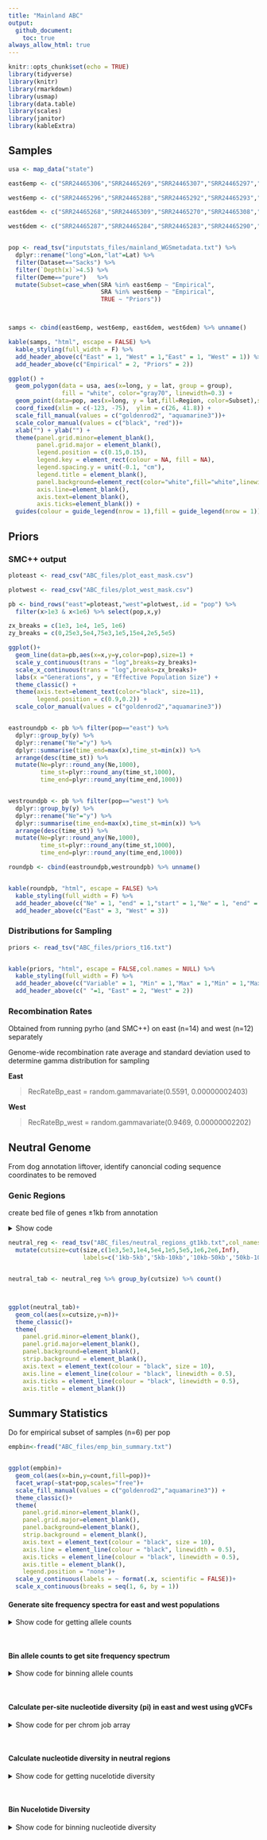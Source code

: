 ```yaml
---
title: "Mainland ABC"
output: 
  github_document:
    toc: true
always_allow_html: true
---
```


```r
knitr::opts_chunk$set(echo = TRUE)
library(tidyverse)
library(knitr)
library(rmarkdown)
library(usmap)
library(data.table)
library(scales)
library(janitor)
library(kableExtra)
```


## Samples 
```r

usa <- map_data("state")

east6emp <- c("SRR24465306","SRR24465269","SRR24465307","SRR24465297","SRR24465272","SRR24465305")

west6emp <- c("SRR24465296","SRR24465288","SRR24465292","SRR24465293","SRR24465285","SRR24465294")

east6dem <- c("SRR24465268","SRR24465309","SRR24465270","SRR24465308","SRR24465271","SRR24465304")

west6dem <- c("SRR24465287","SRR24465284","SRR24465283","SRR24465290","SRR24465289","SRR24465291")


pop <- read_tsv("inputstats_files/mainland_WGSmetadata.txt") %>% 
  dplyr::rename("long"=Lon,"lat"=Lat) %>% 
  filter(Dataset=="Sacks") %>% 
  filter(`Depth(x)`>4.5) %>% 
  filter(Deme=="pure")   %>% 
  mutate(Subset=case_when(SRA %in% east6emp ~ "Empirical",
                          SRA %in% west6emp ~ "Empirical",
                          TRUE ~ "Priors")) 



samps <- cbind(east6emp, west6emp, east6dem, west6dem) %>% unname()

kable(samps, "html", escape = FALSE) %>% 
  kable_styling(full_width = F) %>%
  add_header_above(c("East" = 1, "West" = 1,"East" = 1, "West" = 1)) %>% 
  add_header_above(c("Empirical" = 2, "Priors" = 2))

ggplot() +
  geom_polygon(data = usa, aes(x=long, y = lat, group = group), 
               fill = "white", color="gray70", linewidth=0.3) + 
  geom_point(data=pop, aes(x=long, y = lat,fill=Region, color=Subset),size=2, stroke=0.5,shape=21) +
  coord_fixed(xlim = c(-123, -75),  ylim = c(26, 41.8)) +
  scale_fill_manual(values = c("goldenrod2", "aquamarine3"))+
  scale_color_manual(values = c("black", "red"))+
  xlab("") + ylab("") +
  theme(panel.grid.minor=element_blank(),
        panel.grid.major = element_blank(),
        legend.position = c(0.15,0.15),
        legend.key = element_rect(colour = NA, fill = NA),
        legend.spacing.y = unit(-0.1, "cm"),
        legend.title = element_blank(),
        panel.background=element_rect(color="white",fill="white",linewidth = 0.5),
        axis.line=element_blank(),
        axis.text=element_blank(),
        axis.ticks=element_blank()) +
  guides(colour = guide_legend(nrow = 1),fill = guide_legend(nrow = 1))


```


## Priors

### SMC++ output
```r
ploteast <- read_csv("ABC_files/plot_east_mask.csv")

plotwest <- read_csv("ABC_files/plot_west_mask.csv")

pb <- bind_rows("east"=ploteast,"west"=plotwest,.id = "pop") %>% 
  filter(x>1e3 & x<1e6) %>% select(pop,x,y)

zx_breaks = c(1e3, 1e4, 1e5, 1e6)
zy_breaks = c(0,25e3,5e4,75e3,1e5,15e4,2e5,5e5)

ggplot()+
  geom_line(data=pb,aes(x=x,y=y,color=pop),size=1) + 
  scale_y_continuous(trans = "log",breaks=zy_breaks)+  
  scale_x_continuous(trans = "log",breaks=zx_breaks)+ 
  labs(x ="Generations", y = "Effective Population Size") +
  theme_classic() +
  theme(axis.text=element_text(color="black", size=11),
        legend.position = c(0.9,0.2)) +
  scale_color_manual(values = c("goldenrod2","aquamarine3")) 


eastroundpb <- pb %>% filter(pop=="east") %>% 
  dplyr::group_by(y) %>% 
  dplyr::rename("Ne"="y") %>% 
  dplyr::summarise(time_end=max(x),time_st=min(x)) %>%  
  arrange(desc(time_st)) %>%
  mutate(Ne=plyr::round_any(Ne,1000), 
         time_st=plyr::round_any(time_st,1000), 
         time_end=plyr::round_any(time_end,1000))


westroundpb <- pb %>% filter(pop=="west") %>% 
  dplyr::group_by(y) %>% 
  dplyr::rename("Ne"="y") %>% 
  dplyr::summarise(time_end=max(x),time_st=min(x)) %>%  
  arrange(desc(time_st)) %>%
  mutate(Ne=plyr::round_any(Ne,1000), 
         time_st=plyr::round_any(time_st,1000), 
         time_end=plyr::round_any(time_end,1000))

roundpb <- cbind(eastroundpb,westroundpb) %>% unname()


kable(roundpb, "html", escape = FALSE) %>% 
  kable_styling(full_width = F) %>%
  add_header_above(c("Ne" = 1, "end" = 1,"start" = 1,"Ne" = 1, "end" = 1,"start" = 1)) %>% 
  add_header_above(c("East" = 3, "West" = 3))
```



### Distributions for Sampling
```r
priors <- read_tsv("ABC_files/priors_t16.txt") 


kable(priors, "html", escape = FALSE,col.names = NULL) %>% 
  kable_styling(full_width = F) %>%
  add_header_above(c("Variable" = 1, "Min" = 1,"Max" = 1,"Min" = 1,"Max" = 1)) %>%
  add_header_above(c(" "=1, "East" = 2, "West" = 2))

```

### Recombination Rates

Obtained from running pyrho (and SMC++) on east (n=14) and west (n=12) separately

Genome-wide recombination rate average and standard deviation used to determine gamma distribution for sampling

**East**

> RecRateBp_east = random.gammavariate(0.5591, 0.00000002403)


**West**

> RecRateBp_west = random.gammavariate(0.9469, 0.00000002202)


## Neutral Genome

From dog annotation liftover, identify canoncial coding sequence coordinates to be removed


### Genic Regions

create bed file of genes ±1kb from annotation

<details>
<summary>Show code</summary>
<br>
```r

#Grayfox liftover annotation

galba <- fread("~/Downloads/galba.gtf.gz")



chroms <- read_tsv("inputstats_files/grayfox_renameChroms_number.txt", col_names = c("scaf","chrom")) %>% 
  separate(scaf, remove=F, c(NA,NA,NA,NA,NA,"length"))

gfgenes <- galba %>% left_join(chroms,by=c("V1"="scaf"))


mybednew <- gfgenes %>% 
  filter(str_detect(V3, "CDS")) %>% mutate(len=V5-V4) %>% separate(V9, sep=";", into=c("t","g"))

mybeds <- mybednew %>%  mutate(g = str_remove_all(g, "\"")) %>% separate(g, sep="d", into=c("id","gid")) %>% mutate(gid=as.numeric(str_remove(gid,"g"))) %>% arrange(gid,len)

mb <- mybeds %>% group_by(gid) %>% filter(len==max(len)) %>% drop_na(chrom) %>% ungroup()


mb1kb %>% write_tsv("sumstats_files/gfgenes_2024_1kb.bed", col_names = F)

## take the intersect to get neutral regions


neutral <- read_tsv("sumstats_files/neutral.bed", col_names = c("chrom","start","end")) %>% mutate(size=end-start) 

neutral %>% filter(size>1000)  %>% dplyr::select(chrom,start,end) %>%  write_tsv("sumstats_files/neutral_regions_gt1kb.bed", col_names = F)

neutralsmall <- neutral %>% filter(size<1000) %>% dplyr::select(chrom,start,end)

mbgt1kb <- bind_rows(mb1kb,neutralsmall) %>% arrange(chrom,start)

mbgt1kb %>% write_tsv("sumstats_files/gfgenes_2024_1kb_gt1kb.bed", col_names = F)

```


</details>



```r

neutral_reg <- read_tsv("ABC_files/neutral_regions_gt1kb.txt",col_names = "size") %>% 
  mutate(cutsize=cut(size,c(1e3,5e3,1e4,5e4,1e5,5e5,1e6,2e6,Inf),
                     labels=c('1kb-5kb','5kb-10kb','10kb-50kb','50kb-100kb','100kb-500kb','500kb-1mb','1mb-2mb','>2mb')))


neutral_tab <- neutral_reg %>% group_by(cutsize) %>% count() 



ggplot(neutral_tab)+
  geom_col(aes(x=cutsize,y=n))+
  theme_classic()+
  theme(
    panel.grid.minor=element_blank(),
    panel.grid.major=element_blank(),
    panel.background=element_blank(),
    strip.background = element_blank(),
    axis.text = element_text(colour = "black", size = 10),
    axis.line = element_line(colour = "black", linewidth = 0.5),
    axis.ticks = element_line(colour = "black", linewidth = 0.5),
    axis.title = element_blank())


```



## Summary Statistics


Do for empirical subset of samples (n=6) per pop

```r

empbin<-fread("ABC_files/emp_bin_summary.txt")


ggplot(empbin)+
  geom_col(aes(x=bin,y=count,fill=pop))+
  facet_wrap(~stat+pop,scales="free")+
  scale_fill_manual(values = c("goldenrod2","aquamarine3")) +
  theme_classic()+
  theme(
    panel.grid.minor=element_blank(),
    panel.grid.major=element_blank(),
    panel.background=element_blank(),
    strip.background = element_blank(),
    axis.text = element_text(colour = "black", size = 10),
    axis.line = element_line(colour = "black", linewidth = 0.5),
    axis.ticks = element_line(colour = "black", linewidth = 0.5),
    axis.title = element_blank(),
    legend.position = "none")+  
  scale_y_continuous(labels = ~ format(.x, scientific = FALSE))+
  scale_x_continuous(breaks = seq(1, 6, by = 1))
```




#### Generate site frequency spectra for east and west populations

<details>
<summary>Show code for getting allele counts</summary>
<br>


```bash

##Filter for six empirical samples per pop

bcftools view -Oz -S west6.txt /project/jazlynmo_738/DataRepository/Canids/Variants/GrayFox/Mainland/grayfox_filtered.renameChroms.Mainland.drop295.ACgr59_DPgr205lt500.vcf.gz > west6.vcf.gz

bcftools view -Oz -S east6.txt /project/jazlynmo_738/DataRepository/Canids/Variants/GrayFox/Mainland/grayfox_filtered.renameChroms.Mainland.drop295.ACgr59_DPgr205lt500.vcf.gz > east6.vcf.gz

bcftools index -t west6.vcf.gz

bcftools index -t east6.vcf.gz

##Filter for SNPs among sample set
bcftools view --min-ac=1 --max-ac 11 west6.vcf.gz | bcftools view -i 'F_MISSING<0.1' -Oz -o snpwest6.vcf.gz

bcftools index -t snpwest6.vcf.gz

bcftools view --min-ac=1 --max-ac 11 east6.vcf.gz | bcftools view -i 'F_MISSING<0.1' -Oz -o snpeast6.vcf.gz

bcftools index -t snpeast6.vcf.gz


##Get allele counts
vcftools --gzvcf snpeast6.vcf.gz --counts --out eastcount_neutral --exclude-bed gfgenes_2024_1kb_gt1kb.bed >& eastcount_neutral.log

vcftools --gzvcf snpwest6.vcf.gz --counts --out westcount_neutral --exclude-bed gfgenes_2024_1kb_gt1kb.bed >& westcount_neutral.log

sed -e 's/:/\t/g'  eastcount_neutral.frq.count > east_neutral.count

sed -e 's/:/\t/g'  westcount_neutral.frq.count > west_neutral.count




```

</details>

<br>



#### Bin allele counts to get site frequency spectrum

<details>
<summary>Show code for binning allele counts</summary>
<br>


```r

eastcount <- fread("/scratch1/marjanak/mainland_2024/gf_correct/east_neutral.count",col.names = c("CHROM","POS","N_ALLELES","N_CHR","allele1","count1","allele2","count2"))

sumeast <- eastcount %>% group_by(count1,count2) %>% count()

east_data <- sumeast %>%
  group_by(bin = pmin(count1, count2), bin2 = pmax(count1, count2)) %>%
  summarise(count = sum(n), .groups = 'drop') %>%
  arrange(bin) %>% select(bin,count)

westcount <- fread("/scratch1/marjanak/mainland_2024/gf_correct/west_neutral.count",col.names = c("CHROM","POS","N_ALLELES","N_CHR","allele1","count1","allele2","count2"))

sumwest <- westcount %>% group_by(count1,count2) %>% count()

west_data <- sumwest %>%
  group_by(bin = pmin(count1, count2), bin2 = pmax(count1, count2)) %>%
  summarise(count = sum(n), .groups = 'drop') %>%
  arrange(bin) %>% select(bin,count)

snpbin <- bind_rows("east"=east_data, "west"=west_data, .id="pop")

statsbin <- bind_rows("pi"=pibin,"sfs"=snpbin,.id="stat")

write_tsv(statsbin,"/scratch1/marjanak/mainland_2024/gf_correct/emp_bin_summary.txt")


```

</details>

<br>



#### Calculate per-site nucleotide diversity (pi) in east and west using gVCFs 


<details>
<summary>Show code for per chrom job array</summary>
<br>

```bash
#!/bin/sh
#SBATCH --job-name=sitepiE
#SBATCH --output=/scratch1/marjanak/mainland_2024/gf_correct/pi_east/slurmJob_%a.out
#SBATCH --error=/scratch1/marjanak/mainland_2024/gf_correct/pi_east/slurmJob_%a.err
#SBATCH --time=30:00:00
#SBATCH --partition=qcb
#SBATCH --ntasks=1
#SBATCH --cpus-per-task=4
#SBATCH --mem-per-cpu=8000MB
#SBATCH --array=1-32
#SBATCH --mail-type=END,FAIL # notifications for job done & fail
#SBATCH --mail-user=marjanak@usc.edu

module load vcftools

vcftools --gzvcf /project/jazlynmo_738/DataRepository/Canids/Invariant/GrayFox/Mainland/grayfox_filtered.renameChroms.Mainland.drop295.ACgr59_DPgr205lt500.rmMultAllelicgvcf.gz --keep east6.txt --site-pi --max-missing 1.0 --chr chr${SLURM_ARRAY_TASK_ID} --out /scratch1/marjanak/mainland_2024/gf_correct/pi_east/chr${SLURM_ARRAY_TASK_ID}sitepi_East

sleep 60
```

</details>

<br>

#### Calculate nucleotide diversity in neutral regions

<details>
<summary>Show code for getting nucelotide diversity</summary>
<br>
```bash

#Skip header and combine site pi per chrom outputs
awk 'FNR>1' chr* > east_sites.pi

#Delete lines with pi of zero
awk '$3 != 0' east_sites.pi > allChroms.sites.pi

#Convert to bed format
awk 'OFS="\t"{print $1, $2-1, $2, $3}' allChroms.sites.pi > allChroms.sites.bed


#Intersect per site pi and neutral region bed files to calculate avg pi per region 
bedtools intersect -a neutral_regions_gt1kb.bed -b allChroms.sites.bed -wa -wb > intersected_sites.bed
```
</details>

<br>




#### Bin Nucelotide Diversity


<details>
<summary>Show code for binning nucleotide diversity</summary>
<br>
```r

eastint <- read_tsv("/scratch1/marjanak/mainland_2024/gf_correct/pi_east/intersected_sites.bed",
                    col_names = c("chr","start","end","chrom","x","y","pi"))

westint <- read_tsv("/scratch1/marjanak/mainland_2024/gf_correct/pi_west/intersected_sites.bed",
                    col_names = c("chr","start","end","chrom","x","y","pi"))


allneut <- read_tsv("/scratch1/marjanak/mainland_2024/gf_correct/pi_east/neutral_regions_gt1kb.bed",
                    col_names = c("chr","start","end"))

eastneut <- allneut %>% 
  left_join(eastint, by = c("chr","start","end")) 

counteast <- eastneut %>% 
  mutate(pie=case_when(is.na(pi) ~ 0, TRUE ~ pi)) %>% 
  group_by(chr,start,end) %>% 
  summarise(n=n(), sumpi=sum(pie)) %>% 
  mutate(size=end-start, avgpi=sumpi/size) %>% 
  mutate(cutsize=cut(avgpi,c(-Inf,0.0008,0.0016,0.0024,0.0032,0.004,Inf),
                     labels = c("nd_1","nd_2","nd_3","nd_4","nd_5","nd_6")))

cte <- counteast %>% group_by(cutsize) %>% summarise(regs=n())

westneut <- allneut %>% 
  left_join(westint, by = c("chr","start","end")) 

countwest <- westneut %>% 
  mutate(pie=case_when(is.na(pi) ~ 0, TRUE ~ pi)) %>% 
  group_by(chr,start,end) %>% 
  summarise(n=n(), sumpi=sum(pie)) %>% 
  mutate(size=end-start, avgpi=sumpi/size) %>% 
  mutate(cutsize=cut(avgpi,c(-Inf,0.0017,0.0034,0.0051,0.0068,0.0085,Inf), 
                     labels = c("nd_1","nd_2","nd_3","nd_4","nd_5","nd_6")))

ctw <- countwest %>% group_by(cutsize) %>% summarise(regs=n())

pibin <- bind_rows("east"=cte, "west"=ctw, .id="pop") %>% mutate(bin=as.integer(bin))

```

</details>

<br>